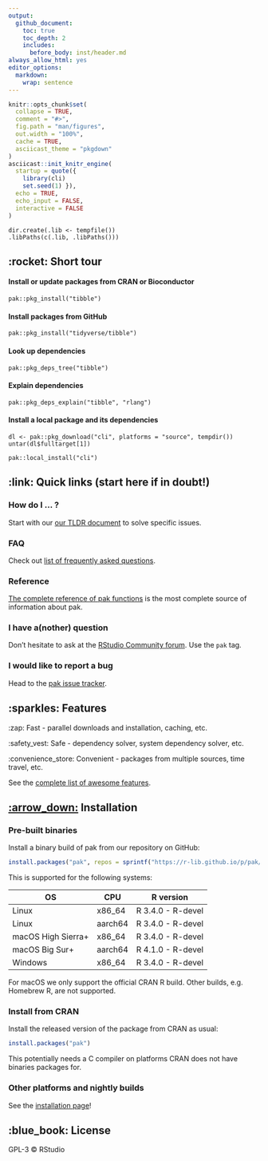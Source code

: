 ```yaml
---
output:
  github_document:
    toc: true
    toc_depth: 2
    includes:
      before_body: inst/header.md
always_allow_html: yes
editor_options:
  markdown:
    wrap: sentence
---
```


<!-- README.md is generated from README.Rmd. Please edit that file -->

```r
knitr::opts_chunk$set(
  collapse = TRUE,
  comment = "#>",
  fig.path = "man/figures",
  out.width = "100%",
  cache = TRUE,
  asciicast_theme = "pkgdown"
)
asciicast::init_knitr_engine(
  startup = quote({
    library(cli)
    set.seed(1) }),
  echo = TRUE,
  echo_input = FALSE,
  interactive = FALSE
)
```

```asciicast
dir.create(.lib <- tempfile())
.libPaths(c(.lib, .libPaths()))
```

## :rocket: Short tour

#### Install or update packages from CRAN or Bioconductor

```asciicast
pak::pkg_install("tibble")
```

#### Install packages from GitHub

```asciicast
pak::pkg_install("tidyverse/tibble")
```

#### Look up dependencies

```asciicast
pak::pkg_deps_tree("tibble")
```

#### Explain dependencies

```asciicast
pak::pkg_deps_explain("tibble", "rlang")
```

#### Install a local package and its dependencies

```asciicast
dl <- pak::pkg_download("cli", platforms = "source", tempdir())
untar(dl$fulltarget[1])
```

```asciicast
pak::local_install("cli")
```

## :link: Quick links (start here if in doubt!)

### How do I ... ?

Start with our [our TLDR document](https://pak.r-lib.org/dev/reference/tldr.html) to solve specific issues.

### FAQ

Check out [list of frequently asked questions](https://pak.r-lib.org/dev/reference/faq.html).

### Reference

[The complete reference of pak functions](https://pak.r-lib.org/dev/reference/) is the most complete source of information about pak.

### I have a(nother) question

Don't hesitate to ask at the [RStudio Community forum](https://community.rstudio.com/).
Use the `pak` tag.

### I would like to report a bug

Head to the [pak issue tracker](https://github.com/r-lib/pak/issues).

## :sparkles: Features

:zap: Fast - parallel downloads and installation, caching, etc.

:safety_vest: Safe - dependency solver, system dependency solver, etc.

:convenience_store: Convenient - packages from multiple sources, time travel, etc.

See the [complete list of awesome features](https://pak.r-lib.org/dev/reference/features.html).

## [:arrow_down:](https://github.com/r-lib/rig#%EF%B8%8F--installation) Installation

### Pre-built binaries

Install a binary build of pak from our repository on GitHub:

``` r
install.packages("pak", repos = sprintf("https://r-lib.github.io/p/pak/stable/%s/%s/%s", .Platform$pkgType, R.Version()$os, R.Version()$arch))
```

This is supported for the following systems:

| OS                 | CPU     | R version         |
|--------------------|---------|-------------------|
| Linux              | x86_64  | R 3.4.0 - R-devel |
| Linux              | aarch64 | R 3.4.0 - R-devel |
| macOS High Sierra+ | x86_64  | R 3.4.0 - R-devel |
| macOS Big Sur+     | aarch64 | R 4.1.0 - R-devel |
| Windows            | x86_64  | R 3.4.0 - R-devel |

For macOS we only support the official CRAN R build.
Other builds, e.g.
Homebrew R, are not supported.

### Install from CRAN

Install the released version of the package from CRAN as usual:

``` r
install.packages("pak")
```

This potentially needs a C compiler on platforms CRAN does not have binaries packages for.

### Other platforms and nightly builds

See the [installation page](https://pak.r-lib.org/dev/reference/install.html)!

## **:blue_book:** License

GPL-3 © RStudio
